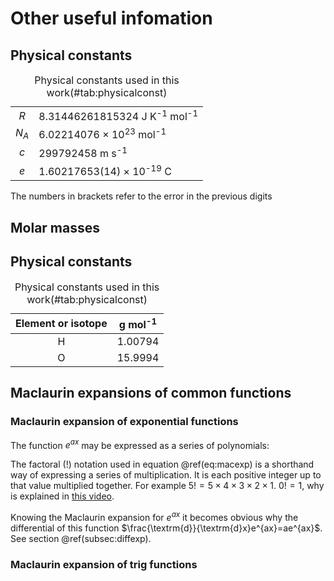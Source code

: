 # Other useful infomation {#ch-other}

## Physical constants
Table: Physical constants used in this work(\#tab:physicalconst)

| | |
|:---:|:---|
| $R$ | 8.31446261815324 J K^-1^ mol^-1^ |
| $N_A$ | 6.02214076 × 10^23^ mol^-1^ |
| $c$ | 299792458 m s^-1^ |
| $e$ | 1.60217653(14) × 10^-19^ C |

The numbers in brackets refer to the error in the previous digits

## Molar masses

## Physical constants
Table: Physical constants used in this work(\#tab:physicalconst)

| Element or isotope | g mol^-1^ |
|:---:|:---:|
| H | 1.00794 |
| O | 15.9994 |


## Maclaurin expansions of common functions {#sec:maclaurin}

### Maclaurin expansion of exponential functions {#subsec:macexp}

The function $e^{ax}$ may be expressed as a series of polynomials:

\begin{equation}
e^{ax} = \frac{(ax)^0}{0!} + \frac{(ax)^1}{1!} + \frac{(ax)^2}{2!} + \frac{(ax)^3}{3!} + \dots + \frac{(ax)^\infty}{\infty!}
(\#eq:macexp)
\end{equation}

The factoral ($!$) notation used in equation \@ref(eq:macexp) is a shorthand way of expressing a series of multiplication. It is each positive integer up to that value multiplied together. For example $5! = 5 \times 4 \times 3\times 2 \times 1$. $0!=1$, why is explained in [this video](https://www.youtube.com/watch?v=Mfk_L4Nx2ZI).

Knowing the Maclaurin expansion for $e^{ax}$ it becomes obvious why the differential of this function $\frac{\textrm{d}}{\textrm{d}x}e^{ax}=ae^{ax}$. See section \@ref(subsec:diffexp).

### Maclaurin expansion of trig functions {#subsec:mactrig}

\begin{equation}
\sin(bx) = \frac{(bx)^1}{1!} - \frac{(bx)^3}{3!} + \frac{(bx)^5}{5!} - \frac{(bx)^7}{7!}  + \frac{(bx)^9}{9!} - \dots
(\#eq:macsin)
\end{equation}

\begin{equation}
\cos(cx) = \frac{(cx)^0}{0!} - \frac{(cx)^2}{2!} + \frac{(cx)^4}{4!} - \frac{(cx)^6}{6!}  + \frac{(cx)^8}{8!} - \dots
(\#eq:maccos)
\end{equation}
